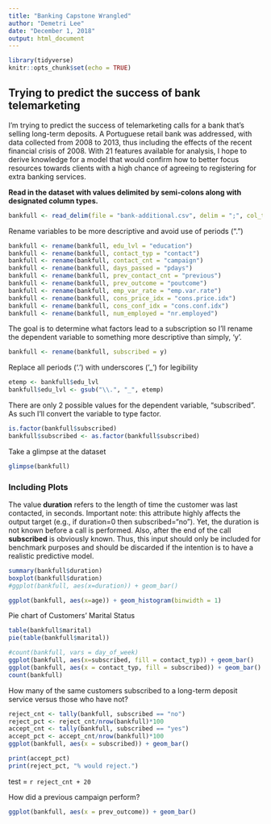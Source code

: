 ```yaml
---
title: "Banking Capstone Wrangled"
author: "Demetri Lee"
date: "December 1, 2018"
output: html_document
---
```


```r
library(tidyverse)
knitr::opts_chunk$set(echo = TRUE)
```

## Trying to predict the success of bank telemarketing

I'm trying to predict the success of telemarketing calls for a bank that's 
selling long-term deposits. A Portuguese retail bank was addressed, with data 
collected from 2008 to 2013, thus including the effects of the recent 
financial crisis of 2008. With 21 features available for analysis, I hope to 
derive knowledge for a model that would confirm how to better focus resources 
towards clients with a high chance of agreeing to registering for extra 
banking services. 

**Read in the dataset with values delimited by semi-colons along with 
designated column types.**

```r
bankfull <- read_delim(file = "bank-additional.csv", delim = ";", col_types = "iccccccccciiiicdddddc")
```

Rename variables to be more descriptive and avoid use of periods (".")

```r
bankfull <- rename(bankfull, edu_lvl = "education")
bankfull <- rename(bankfull, contact_typ = "contact")
bankfull <- rename(bankfull, contact_cnt = "campaign")
bankfull <- rename(bankfull, days_passed = "pdays")
bankfull <- rename(bankfull, prev_contact_cnt = "previous")
bankfull <- rename(bankfull, prev_outcome = "poutcome")
bankfull <- rename(bankfull, emp_var_rate = "emp.var.rate")
bankfull <- rename(bankfull, cons_price_idx = "cons.price.idx")
bankfull <- rename(bankfull, cons_conf_idx = "cons.conf.idx")
bankfull <- rename(bankfull, num_employed = "nr.employed")
```

The goal is to determine what factors lead to a subscription so I'll rename 
the dependent variable to something more descriptive than simply, 'y'.
```r
bankfull <- rename(bankfull, subscribed = y)
```


Replace all periods ('.') with underscores ('_') for legibility

```r
etemp <- bankfull$edu_lvl
bankfull$edu_lvl <- gsub("\\.", "_", etemp)
```

There are only 2 possible values for the dependent variable, "subscribed". As
such I'll convert the variable to type factor.

```r
is.factor(bankfull$subscribed)
bankfull$subscribed <- as.factor(bankfull$subscribed)
```

Take a glimpse at the dataset

```r
glimpse(bankfull)
```

### Including Plots

The value __duration__ refers to the length of time the customer was last 
contacted, in seconds. Important note:  this attribute highly affects the 
output target (e.g., if duration=0 then subscribed="no"). Yet, the duration 
is not known before a call is performed. Also, after the end of the call 
__subscribed__ is obviously known. Thus, this input should only be included 
for benchmark purposes and should be discarded if the intention is to have a 
realistic predictive model.

```r
summary(bankfull$duration)
boxplot(bankfull$duration)
#ggplot(bankfull, aes(x=duration)) + geom_bar()
```


```r
ggplot(bankfull, aes(x=age)) + geom_histogram(binwidth = 1)
```
Pie chart of Customers' Marital Status

```r
table(bankfull$marital)
pie(table(bankfull$marital))
```



```r
#count(bankfull, vars = day_of_week)
ggplot(bankfull, aes(x=subscribed, fill = contact_typ)) + geom_bar()
ggplot(bankfull, aes(x = contact_typ, fill = subscribed)) + geom_bar()
count(bankfull)

```


How many of the same customers subscribed to a long-term deposit service versus those who have not?

```r
reject_cnt <- tally(bankfull, subscribed == "no")
reject_pct <- reject_cnt/nrow(bankfull)*100
accept_cnt <- tally(bankfull, subscribed == "yes")
accept_pct <- accept_cnt/nrow(bankfull)*100
ggplot(bankfull, aes(x = subscribed)) + geom_bar()

print(accept_pct)
print(reject_pct, "% would reject.")

```
test = `r reject_cnt + 20`



How did a previous campaign perform?

```r
ggplot(bankfull, aes(x = prev_outcome)) + geom_bar()
```


